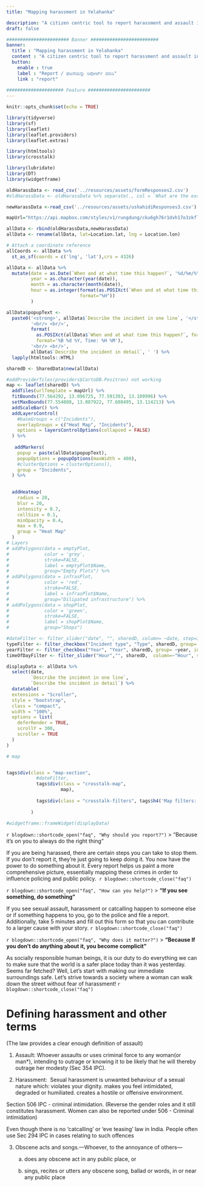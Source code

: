 ```yaml
---
title: "Mapping harassment in Yelahanka"

description: "A citizen centric tool to report harassment and assault inside Yelahanka. Visualise our community's citizen reported crime data on a map."
draft: false

####################### Banner #########################
banner:
  title : "Mapping harassment in Yelahanka"
  content : "A citizen centric tool to report harassment and assault inside Yelahanka. Visualise our community's citizen reported crime data on a map. \n \n ಯಲಹಂಕದ  ನಗರವಾಸಿಗಳಿಗೆ  ಇಲ್ಲಿ ನಡೆಯುವ ದೌರ್ಜನ್ಯ ಮತ್ತು ಕಿರುಕುಳವನ್ನು ರಿಪೋರ್ಟ್ ಮಾಡುವ ಉಪಕರಣ. ಇಲ್ಲಿ ಸಂಗ್ರಹವಾದ ಅಪರಾಧ ವರದಿಗಳನ್ನು ನಕ್ಷೆಯ ಮೇಲೆ ಕಾಣಬಹುದು "
  button:
    enable : true
    label : "Report / ಘಟನೆಯನ್ನು ರಿಪೋರ್ಟ್ ಮಾಡಿ"
    link : "report"
 
##################### Feature #######################
---
```

```r
knitr::opts_chunk$set(echo = TRUE) 

library(tidyverse) 
library(sf)
library(leaflet)
library(leaflet.providers) 
library(leaflet.extras)

library(htmltools)
library(crosstalk)

library(lubridate)
library(DT)
library(widgetframe)
```

```r
oldHarassData <- read_csv('../resources/assets/formResponses2.csv') 
#oldHarassData <- oldHarassData %>% separate(., col = `What are the exact coordinates of the incident?`, into = c("Location.lat", "Location.lon"), sep = "\\,")

newHarassData <-read_csv('../resources/assets/ushahidiResponses3.csv')

mapUrl="https://api.mapbox.com/styles/v1/rungdung/cku6gh76r1dvh17o3zkfllvjz/tiles/256/{z}/{x}/{y}@2x?access_token=pk.eyJ1IjoicnVuZ2R1bmciLCJhIjoiY2tqeWh6cXF4MDgzMjJvbWVmbGQzYjAwMyJ9.U-aJyoqyKvTXlhVk43jV1A"
```



```r
allData <- rbind(oldHarassData,newHarassData)
allData <- rename(allData, lat=Location.lat, lng = Location.lon)

# Attach a coordinate reference 
allCoords <- allData %>%
  st_as_sf(coords = c('lng', 'lat'),crs = 4326) 
```

```r
allData <- allData %>% 
  mutate(date = as.Date(`When and at what time this happen?`, '%d/%m/%Y'),
         year = as.character(year(date)),
         month = as.character(month(date)),
         hour = as.integer(format(as.POSIXct(`When and at what time this happen?`, tz="Mumbai"), 
                           format="%H"))
         )
```

```r
allData$popupText <- 
  paste0('<strong>', allData$`Describe the incident in one line`, '</strong>',
         '<br/> <br/>',
         format(
           as.POSIXct(allData$`When and at what time this happen?`, format="%d-%m-%Y %H:%M", tz="Mumbai"),
           format='%B %d %Y, Time: %H %M'),
         '<br/> <br/>', 
         allData$`Describe the incident in detail`, ' ') %>% 
  lapply(htmltools::HTML)
```

```r
sharedD <- SharedData$new(allData)
```

```r
#addProviderTiles(providers$CartoDB.Positron) not working
map <- leaflet(sharedD) %>%
  addTiles(urlTemplate = mapUrl) %>%
  fitBounds(77.564292, 13.096725, 77.591393, 13.109996) %>%
  setMaxBounds(77.554808, 13.087922, 77.608495, 13.114213) %>%
  addScaleBar() %>%
  addLayersControl(
    #baseGroups = c("Incidents"),
    overlayGroups = c("Heat Map", "Incidents"),
    options = layersControlOptions(collapsed = FALSE)
  ) %>%
  
   addMarkers(
    popup = paste(allData$popupText),
    popupOptions = popupOptions(maxWidth = 400),
    #clusterOptions = clusterOptions(),
    group = "Incidents",
  ) %>%

  
  addHeatmap(
    radius = 20,
    blur = 20,
    intensity = 0.7,
    cellSize = 0.1,
    minOpacity = 0.4,
    max = 0.9,
    group = "Heat Map"
  )
# Layers
# addPolygons(data = emptyPlot,
#             color = 'grey',
#             stroke=FALSE,
#             label = emptyPlot$Name,
#             group="Empty Plots") %>%
# addPolygons(data = infrasPlot,
#             color = 'red',
#             stroke=FALSE,
#             label = infrasPlot$Name,
#             group="Dilipated infrastructure") %>%
# addPolygons(data = shopPlot,
#             color = 'green',
#             stroke=FALSE,
#             label = shopPlot$Name,
#             group="Shops")
```

```r

#dateFilter <- filter_slider("date", "", sharedD, column= ~date, step=3, width=800)
typeFilter <- filter_checkbox("Incident type", "Type", sharedD, group= ~`What kind of incident was this?`, inline = FALSE )
yearFilter <- filter_checkbox("Year", "Year", sharedD, group= ~year, inline = FALSE )
timeOfDayFilter <- filter_slider("Hour","", sharedD,  column=~"Hour", step=1, width=200, min=0, max=24)

displayData <- allData %>%
  select(date,
         `Describe the incident in one line`,
         `Describe the incident in detail`) %>%
  datatable(
  extensions = "Scroller",
  style = "bootstrap",
  class = "compact",
  width = "100%",
  options = list(
    deferRender = TRUE,
    scrollY = 300,
    scroller = TRUE
  )
)

# map  


tags$div(class = "map-section",
           #dateFilter,
           tags$div(class = "crosstalk-map",
                    map),
          
           tags$div(class = "crosstalk-filters", tags$h4('Map filters:'), yearFilter, typeFilter)
                    
         )

#widgetframe::frameWidget(displayData)
```


`r blogdown::shortcode_open("faq", "Why should you report?")`
> "Because it's on you to always do the right thing"

If you are being harassed, there are certain steps you can take to stop them. If you don't report it, they're just going to keep doing it. You now have the power to do something about it. Every report helps us paint a more comprehensive picture, essentially mapping these crimes in order to influence policing and public policy. 
`r blogdown::shortcode_close("faq")`

`r blogdown::shortcode_open("faq", "How can you help?")`
> **"If you see something, do something"**

If you see sexual assault, harassment or catcalling happen to someone else or if something happens to you, go to the police and file a report. Additionally, take 5 minutes and fill out this form so that you can contribute to a larger cause with your story.
`r blogdown::shortcode_close("faq")`

`r blogdown::shortcode_open("faq", "Why does it matter?")`
> **"Because If you don't do anything about it, you become complicit"**

As socially responsible human beings, it is our duty to do everything we can to make sure that the world is a safer place today than it was yesterday. Seems far fetched? Well, Let's start with making our immediate surroundings safe. Let's strive towards a society where a woman can walk down the street without fear of harassment! 
`r blogdown::shortcode_close("faq")`

# Defining harassment and other terms
 
(The law provides a clear enough definition of assault)

1.  Assault: Whoever assaults or uses criminal force to any woman(or man\*), intending to outrage or knowing it to be likely that he will thereby outrage her modesty (Sec 354 IPC).

2.  Harassment:  Sexual harassment is unwanted behaviour of a sexual nature which: violates your dignity. makes you feel intimidated, degraded or humiliated. creates a hostile or offensive environment.

Section 506 IPC - criminal intimidation. (Reverse the gender roles and it still constitutes harassment. Women can also be reported under 506 - Criminal intimidation)\

Even though there is no 'catcalling' or 'eve teasing' law in India. People often use Sec 294 IPC in cases relating to such offences

3.  Obscene acts and songs.---Whoever, to the annoyance of others---
 
    (a) does any obscene act in any public place, or

    (b) sings, recites or utters any obscene song, ballad or words, in or near any public place 
    

